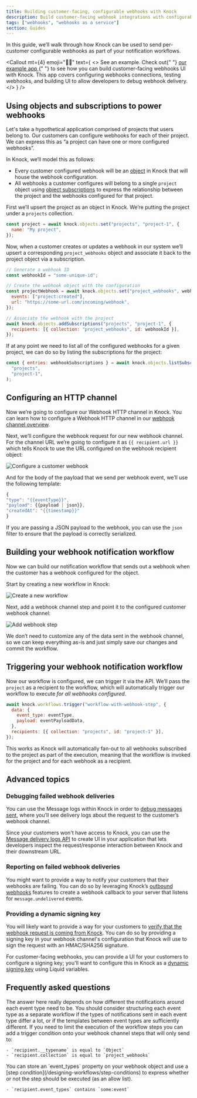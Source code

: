 ```yaml
---
title: Building customer-facing, configurable webhooks with Knock
description: Build customer-facing webhook integrations with configurable endpoints, authentication, and retry logic using Knock's webhook channel.
tags: ["webhooks", "webhooks as a service"]
section: Guides
---
```


In this guide, we’ll walk through how Knock can be used to send per-customer configurable webhooks as part of your notification workflows.

<Callout
  mt={4}
  emoji="👩‍💻"
  text={
    <>
      <span className="font-bold">See an example.</span> Check out{" "}
      <a
        href="https://github.com/knocklabs/customer-facing-webhooks-example"
        target="_blank"
      >
        our example app
      </a>{" "}
      to see how you can build customer-facing webhooks UI with Knock. This app
      covers configuring webhooks connections, testing webhooks, and building UI
      to allow developers to debug webhook delivery.
    </>
  }
/>
## Using objects and subscriptions to power webhooks

Let's take a hypothetical application comprised of projects that users belong to. Our customers can configure webhooks for each of their project. We can express this as “a project can have one or more configured webhooks”.

In Knock, we’ll model this as follows:

- Every customer configured webhook will be an [object](/concepts/objects) in Knock that will house the webhook configuration.
- All webhooks a customer configures will belong to a single `project` object using [object subscriptions](/concepts/subscriptions) to express the relationship between the project and the webhooks configured for that project.

First we’ll upsert the project as an object in Knock. We’re putting the project under a `projects` collection.

```js title="Upsert our project object"
const project = await knock.objects.set("projects", "project-1", {
  name: "My project",
});
```

Now, when a customer creates or updates a webhook in our system we’ll upsert a corresponding `project_webhooks` object and associate it back to the project object via a subscription.

```js title="Creating a webhook object and subscribing it to our project object"
// Generate a webhook ID
const webhookId = "some-unique-id";

// Create the webhook object with the configuration
const projectWebhook = await knock.objects.set("project_webhooks", webhookId, {
  events: ["project:created"],
  url: "https://some-url.com/incoming/webhook",
});

// Associate the webhook with the project
await knock.objects.addSubscriptions("projects", "project-1", {
  recipients: [{ collection: "project_webhooks", id: webhookId }],
});
```

If at any point we need to list all of the configured webhooks for a given project, we can do so by listing the subscriptions for the project:

```js title="List webhooks for a given project"
const { entries: webhookSubscriptions } = await knock.objects.listSubscriptions(
  "projects",
  "project-1",
);
```

## Configuring an HTTP channel

Now we’re going to configure our Webhook HTTP channel in Knock. You can learn how to configure a Webhook HTTP channel in our [webhook channel overview](/integrations/webhook/overview).

Next, we’ll configure the webhook request for our new webhook channel. For the channel URL we’re going to configure it as `{{ recipient.url }}` which tells Knock to use the URL configured on the webhook recipient object:

<Image
  className="rounded-md mx-auto border border-gray-200"
  src="/images/guides/configure-customer-webhook.png"
  alt="Configure a customer webhook"
  width={2919}
  height={1872}
/>

And for the body of the payload that we send per webhook event, we’ll use the following template:

```js title="Configure the webhook channel payload"
{
"type": "{{eventType}}",
"payload": {{payload | json}},
"createdAt": "{{timestamp}}"
}
```

If you are passing a JSON payload to the webhook, you can use the `json` filter to ensure that the payload is correctly serialized.

## Building your webhook notification workflow

Now we can build our notification workflow that sends out a webhook when the customer has a webhook configured for the object.

Start by creating a new workflow in Knock:

![Create a new workflow](/images/guides/create-workflow.png)

Next, add a webhook channel step and point it to the configured customer webhook channel:

![Add webhook step](/images/guides/add-webhook-step.png)

We don’t need to customize any of the data sent in the webhook channel, so we can keep everything as-is and just simply save our changes and commit the workflow.

## Triggering your webhook notification workflow

Now our workflow is configured, we can trigger it via the API. We’ll pass the `project` as a recipient to the workflow, which will automatically trigger our workflow to execute _for all webhooks configured_.

```js title="Trigger workflow for our project"
await knock.workflows.trigger("workflow-with-webhook-step", {
  data: {
    event_type: eventType,
    payload: eventPayloadData,
  },
  recipients: [{ collection: "projects", id: "project-1" }],
});
```

This works as Knock will automatically fan-out to all webhooks subscribed to the project as part of the execution, meaning that the workflow is invoked for the project and for each webhook as a recipient.

## Advanced topics

### Debugging failed webhook deliveries

You can use the Message logs within Knock in order to [debug messages sent](/send-notifications/debugging-workflows), where you’ll see delivery logs about the request to the customer’s webhook channel.

Since your customers won't have access to Knock, you can use the [Message delivery logs API](https://docs.knock.app/reference#get-message-delivery-logs) to create UI in your application that lets developers inspect the request/response interaction between Knock and their downstream URL.

### Reporting on failed webhook deliveries

You might want to provide a way to notify your customers that their webhooks are failing. You can do so by leveraging Knock’s [outbound webhooks](/developer-tools/outbound-webhooks/overview) features to create a webhook callback to your server that listens for `message.undelivered` events.

### Providing a dynamic signing key

You will likely want to provide a way for your customers to [verify that the webhook request is coming from Knock](/integrations/webhook/overview#securing-your-webhooks). You can do so by providing a signing key in your webhook channel's configuration that Knock will use to sign the request with an HMAC/SHA256 signature.

For customer-facing webhooks, you can provide a UI for your customers to configure a signing key; you'll want to configure this in Knock as a [dynamic signing key](/integrations/webhook/overview#using-a-dynamic-signing-key) using Liquid variables.

## Frequently asked questions

<AccordionGroup>
  <Accordion title="Should different types of webhook events be sent via separate notification workflows or a single workflow?">
    The answer here really depends on how different the notifications around each event type need to be. You should consider structuring each event type as a separate workflow if the types of notifications sent in each event type differ a lot, or if the templates between event types are sufficiently different.
  </Accordion>
  <Accordion title="How do I conditionally send only to webhook objects?">
    If you need to limit the execution of the workflow steps you can add a trigger condition onto your webhook channel steps that will only send to:

    - `recipient.__typename` is equal to `Object`
    - `recipient.collection` is equal to `project_webhooks`

  </Accordion>
  <Accordion title="How do I conditionally allow certain event types on my webhooks?">
    You can store an `event_types` property on your webhook object and use a [step condition](/designing-workflows/step-conditions) to express whether or not the step should be executed (as an allow list).

    - `recipient.event_types` contains `some:event`

  </Accordion>
</AccordionGroup>
